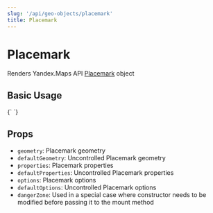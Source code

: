 ```yaml
---
slug: '/api/geo-objects/placemark'
title: Placemark
---
```



# Placemark

Renders Yandex.Maps API [Placemark][docs] object

## Basic Usage

<Canvas>
  {`
  <YMaps>
    <Map
      defaultState={{
        center: [55.751574, 37.573856],
        zoom: 5,
      }}
    >
      <Placemark geometry={[55.684758, 37.738521]} />
    </Map>
  </YMaps>
`}
</Canvas>

## Props

- `geometry`: Placemark geometry
- `defaultGeometry`: Uncontrolled Placemark geometry
- `properties`: Placemark properties
- `defaultProperties`: Uncontrolled Placemark properties
- `options`: Placemark options
- `defaultOptions`: Uncontrolled Placemark options
- `dangerZone`: Used in a special case where constructor needs to be modified before passing it to the mount method

[docs]: https://tech.yandex.com/maps/doc/jsapi/2.1/ref/reference/Placemark-docpage/
